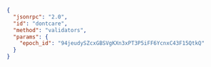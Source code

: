 ```json
{
  "jsonrpc": "2.0",
  "id": "dontcare",
  "method": "validators",
  "params": {
    "epoch_id": "94jeudySZcxGBSVgKXn3xPT3P5iFF6YcnxC43F15QtkQ"
  }
}
```
